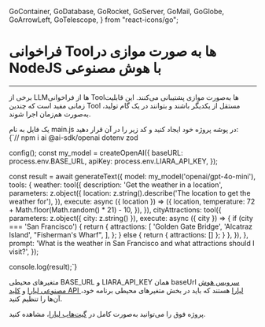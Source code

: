 
  GoContainer,
  GoDatabase,
  GoRocket,
  GoServer,
  GoMail,
  GoGlobe,
  GoArrowLeft,
  GoTelescope,
} from "react-icons/go";


 <Layout>
<Head>
<title>مستندات فراخوانی Toolها به صورت موازی در NodeJS با AI - لیارا</title>
<meta property="og:title" content="مستندات خدمات رایانش ابری لیارا" />
<meta property="og:description" content="مستندات مربوط به آشنایی با نحوه فراخوانی Toolها به صورت موازی در NodeJS با سرویس هوش مصنوعی لیارا"  />
<meta property="og:image" content="https://media.liara.ir/logos/liara-poster.jpg" />
</Head>


# فراخوانی Toolها به صورت موازی در NodeJS با هوش مصنوعی
<hr className="mb-2" />

برخی از LLMها از فراخوانی Toolها به‌صورت موازی پشتیبانی می‌کنند. این قابلیت زمانی مفید است که چندین Tool مستقل از یکدیگر باشند و بتوانند در یک گام تولید، به‌صورت هم‌زمان اجرا شوند.


<div className="h-2" />
یک فایل به نام <Important>main.js</Important> در پوشه پروژه خود ایجاد کنید و کد زیر را در آن قرار دهید:

<div className="h-2" />
<div dir='ltr'>
    <Highlight className="js">
        {`// npm i ai @ai-sdk/openai dotenv zod 


config();
const my_model = createOpenAI({
  baseURL: process.env.BASE_URL,
  apiKey: process.env.LIARA_API_KEY,
});

const result = await generateText({
  model: my_model('openai/gpt-4o-mini'),
  tools: {
    weather: tool({
      description: 'Get the weather in a location',
      parameters: z.object({
        location: z.string().describe('The location to get the weather for'),
      }),
      execute: async ({ location }) => ({
        location,
        temperature: 72 + Math.floor(Math.random() * 21) - 10,
      }),
    }),
    cityAttractions: tool({
      parameters: z.object({ city: z.string() }),
      execute: async ({ city }) => {
        if (city === 'San Francisco') {
          return {
            attractions: [
              'Golden Gate Bridge',
              'Alcatraz Island',
              "Fisherman's Wharf",
            ],
          };
        } else {
          return { attractions: [] };
        }
      },
    }),
  },
  prompt:
    'What is the weather in San Francisco and what attractions should I visit?',
});

console.log(result);`}
    </Highlight>
</div>
<div className="h-2" />
<Alert variant="info">
<p>
متغیرهای محیطی <Important>BASE_URL</Important> و <Important>LIARA_API_KEY</Important> همان baseUrl <a href="https://liara.ir/products/ai/" className="text-[#2196f3]">سرویس هوش مصنوعی لیارا</a> و <a href="/references/api/about/#api-access-key" className="text-[#2196f3]">کلید API لیارا</a> هستند که باید در بخش متغیرهای محیطی برنامه خود، آن‌ها را تنظیم کنید. 
</p>
</Alert>
<Alert variant="success">
<p>
پروژه فوق را می‌توانید به‌صورت کامل در <a href="https://github.com/liara-cloud/ai-sdk-examples/tree/master/NodeJS/call-tools-in-parallel" className="text-[#2196f3]">گیت‌هاب لیارا</a>، مشاهده کنید. 
</p>
</Alert>



</Layout>